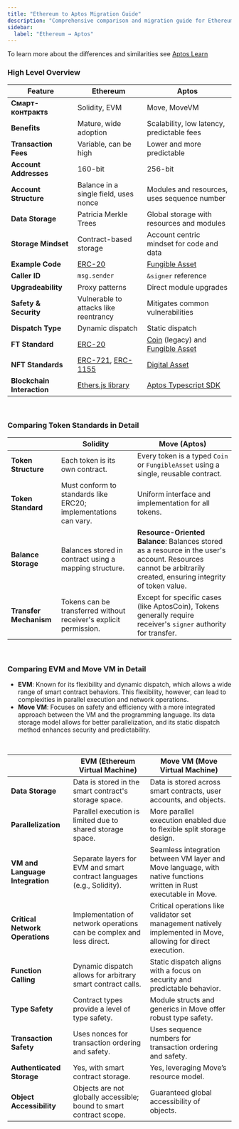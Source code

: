 ```yaml
---
title: "Ethereum to Aptos Migration Guide"
description: "Comprehensive comparison and migration guide for Ethereum developers transitioning to Aptos blockchain development"
sidebar:
  label: "Ethereum → Aptos"
---
```


To learn more about the differences and similarities see [Aptos Learn](https://learn.aptoslabs.com/en/tutorials/ethereum-to-aptos-guide/cheat-sheet?workshop=eth-to-aptos)

### High Level Overview

| Feature                    | Ethereum                                                                                                                       | Aptos                                                                                                                                 |
| -------------------------- | ------------------------------------------------------------------------------------------------------------------------------ | ------------------------------------------------------------------------------------------------------------------------------------- |
| **Смарт-контрактs**        | Solidity, EVM                                                                                                                  | Move, MoveVM                                                                                                                          |
| **Benefits**               | Mature, wide adoption                                                                                                          | Scalability, low latency, predictable fees                                                                                            |
| **Transaction Fees**       | Variable, can be high                                                                                                          | Lower and more predictable                                                                                                            |
| **Account Addresses**      | 160-bit                                                                                                                        | 256-bit                                                                                                                               |
| **Account Structure**      | Balance in a single field, uses nonce                                                                                          | Modules and resources, uses sequence number                                                                                           |
| **Data Storage**           | Patricia Merkle Trees                                                                                                          | Global storage with resources and modules                                                                                             |
| **Storage Mindset**        | Contract-based storage                                                                                                         | Account centric mindset for code and data                                                                                             |
| **Example Code**           | [ERC-20](https://github.com/OpenZeppelin/openzeppelin-contracts/tree/master/contracts/token/ERC20)                             | [Fungible Asset](https://github.com/aptos-labs/aptos-core/blob/main/aptos-move/framework/aptos-framework/sources/fungible_asset.move) |
| **Caller ID**              | `msg.sender`                                                                                                                   | `&signer` reference                                                                                                                   |
| **Upgradeability**         | Proxy patterns                                                                                                                 | Direct module upgrades                                                                                                                |
| **Safety & Security**  | Vulnerable to attacks like reentrancy                                                                                          | Mitigates common vulnerabilities                                                                                                      |
| **Dispatch Type**          | Dynamic dispatch                                                                                                               | Static dispatch                                                                                                                       |
| **FT Standard**            | [ERC-20](https://docs.openzeppelin.com/contracts/4.x/erc20)                                                                    | [Coin](/build/smart-contracts/aptos-coin) (legacy) and [Fungible Asset](/build/smart-contracts/fungible-asset)                        |
| **NFT Standards**          | [ERC-721](https://docs.openzeppelin.com/contracts/4.x/erc721), [ERC-1155](https://docs.openzeppelin.com/contracts/4.x/erc1155) | [Digital Asset](/build/smart-contracts/digital-asset)                                                                                 |
| **Blockchain Interaction** | [Ethers.js library](https://docs.ethers.org/v6/)                                                                               | [Aptos Typescript SDK](/build/sdks/ts-sdk)                                                                                            |

<br />

### Comparing Token Standards in Detail

|                        | Solidity                                                               | Move (Aptos)                                                                                                                                                         |
| ---------------------- | ---------------------------------------------------------------------- | -------------------------------------------------------------------------------------------------------------------------------------------------------------------- |
| **Token Structure**    | Each token is its own contract.                                        | Every token is a typed `Coin` or `FungibleAsset` using a single, reusable contract.                                                                                  |
| **Token Standard**     | Must conform to standards like ERC20; implementations can vary.        | Uniform interface and implementation for all tokens.                                                                                                                 |
| **Balance Storage**    | Balances stored in contract using a mapping structure.                 | **Resource-Oriented Balance**: Balances stored as a resource in the user's account. Resources cannot be arbitrarily created, ensuring integrity of token value. |
| **Transfer Mechanism** | Tokens can be transferred without receiver's explicit permission. | Except for specific cases (like AptosCoin), Tokens generally require receiver's `signer` authority for transfer.                                                |

<br />

### Comparing EVM and Move VM in Detail

- **EVM**: Known for its flexibility and dynamic dispatch, which allows a wide range of smart contract behaviors. This flexibility, however, can lead to complexities in parallel execution and network operations.
- **Move VM**: Focuses on safety and efficiency with a more integrated approach between the VM and the programming language. Its data storage model allows for better parallelization, and its static dispatch method enhances security and predictability.

<br />

|                                 | EVM (Ethereum Virtual Machine)                                         | Move VM (Move Virtual Machine)                                                                                     |
| ------------------------------- | ---------------------------------------------------------------------- | ------------------------------------------------------------------------------------------------------------------ |
| **Data Storage**                | Data is stored in the smart contract's storage space.             | Data is stored across smart contracts, user accounts, and objects.                                                 |
| **Parallelization**             | Parallel execution is limited due to shared storage space.             | More parallel execution enabled due to flexible split storage design.                                              |
| **VM and Language Integration** | Separate layers for EVM and smart contract languages (e.g., Solidity). | Seamless integration between VM layer and Move language, with native functions written in Rust executable in Move. |
| **Critical Network Operations** | Implementation of network operations can be complex and less direct.   | Critical operations like validator set management natively implemented in Move, allowing for direct execution.     |
| **Function Calling**            | Dynamic dispatch allows for arbitrary smart contract calls.            | Static dispatch aligns with a focus on security and predictable behavior.                                          |
| **Type Safety**                 | Contract types provide a level of type safety.                         | Module structs and generics in Move offer robust type safety.                                                      |
| **Transaction Safety**          | Uses nonces for transaction ordering and safety.                       | Uses sequence numbers for transaction ordering and safety.                                                         |
| **Authenticated Storage**       | Yes, with smart contract storage.                                      | Yes, leveraging Move’s resource model.                                                                             |
| **Object Accessibility**        | Objects are not globally accessible; bound to smart contract scope.    | Guaranteed global accessibility of objects.                                                                        |

